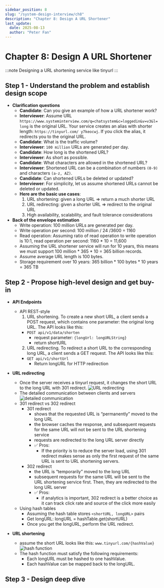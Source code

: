 ```yaml
---
sidebar_position: 8
slug: "/system-design-interview/ch8"
description: "Chapter 8: Design A URL Shortener"
last_update:
  date: 2025-08-13
  author: "Peter Fan"
---
```



# Chapter 8: Design A URL Shortener

:::note
Designing a URL shortening service like tinyurl
:::

## Step 1 - Understand the problem and establish design scope
- **Clarification questions**
  - **Candidate**: Can you give an example of how a URL shortener work?
  - **Interviewer**: Assume URL `https://www.systeminterview.com/q=chatsystem&c=loggedin&v=v3&l=long` is the original URL. Your service creates an alias with shorter length: `https://tinyurl.com/ y7keocwj`. If you click the alias, it redirects you to the original URL.
  - **Candidate**: What is the traffic volume?
  - **Interviewer**: `100 million` URLs are generated per day.
  - **Candidate**: How long is the shortened URL?
  - **Interviewer**: As short as possible.
  - **Candidate**: What characters are allowed in the shortened URL?
  - **Interviewer**: Shortened URL can be a combination of numbers `(0-9)` and characters `(a-z, AZ)`.
  - **Candidate**: Can shortened URLs be deleted or updated?
  - **Interviewer**: For simplicity, let us assume shortened URLs cannot be deleted or updated.
  - **Here are the basic use cases**:
    1. URL shortening: given a long URL => return a much shorter URL
    2. URL redirecting: given a shorter URL => redirect to the original URL
    3. High availability, scalability, and fault tolerance considerations
- **Back of the envelope estimation**
  - Write operation: 100 million URLs are generated per day.
  - Write operation per second: 100 million / 24 /3600 = 1160
  - Read operation: Assuming ratio of read operation to write operation is 10:1, read operation per second: 1160 * 10 = 11,600
  - Assuming the URL shortener service will run for 10 years, this means we must support 100 million * 365 * 10 = 365 billion records.
  - Assume average URL length is 100 bytes.
  - Storage requirement over 10 years: 365 billion * 100 bytes * 10 years = 365 TB


## Step 2 - Propose high-level design and get buy-in
- **API Endpoints**
  - API REST-style
    1. URL shortening. To create a new short URL, a client sends a POST request, which contains one parameter: the original long URL. The API looks like this:
      - `POST api/v1/data/shorten`
        - request parameter: `{longUrl: longURLString}`
        - return shortURL
    2. URL redirecting. To redirect a short URL to the corresponding long URL, a client sends a GET request. The API looks like this:
      - `GET api/v1/shortUrl`
        - Return longURL for HTTP redirection
- **URL redirecting**
  - Once the server receives a tinyurl request, it changes the short URL to the long URL with 301 redirect.
  ![URL redirecting](./images/ch8/ch8-1.png)
  - The detailed communication between clients and servers
  ![detailed communication](./images/ch8/ch8-2.png)
  -  301 redirect vs 302 redirect
      - 301 redirect
        - shows that the requested URL is “permanently” moved to the long URL
        - the browser caches the response, and subsequent requests for the same URL will not be sent to the URL shortening service
        - requests are redirected to the long URL server directly
        - ✅ Pros:
          -  If the priority is to reduce the server load, using 301 redirect makes sense as only the first request of the same URL is sent to URL shortening servers.
      - 302 redirect
        - the URL is “temporarily” moved to the long URL
        - subsequent requests for the same URL will be sent to the URL shortening service first. Then, they are redirected to the long URL server
        - ✅ Pros:
          - if analytics is important, 302 redirect is a better choice as it can track click rate and source of the click more easily
  - Using hash tables
      - Assuming the hash table stores `<shortURL, longURL>` pairs
      - Get longURL: longURL = hashTable.get(shortURL)
      - Once you get the longURL, perform the URL redirect.

- **URL shortening**
  - assume the short URL looks like this: `www.tinyurl.com/{hashValue}`
  ![hash function](./images/ch8/ch8-3.png)
  - The hash function must satisfy the following requirements:
    - Each longURL must be hashed to one hashValue.
    - Each hashValue can be mapped back to the longURL.


## Step 3 - Design deep dive

